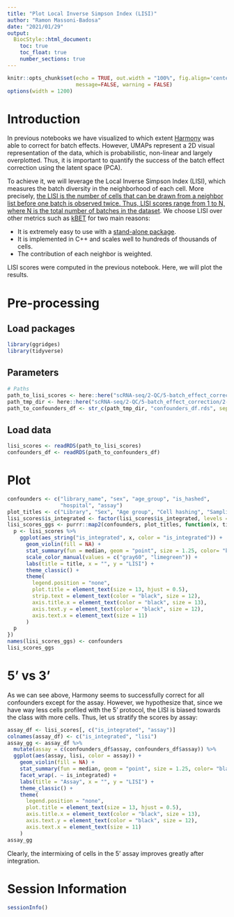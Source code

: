 ```yaml
---
title: "Plot Local Inverse Simpson Index (LISI)"
author: "Ramon Massoni-Badosa"
date: "2021/01/29"
output: 
  BiocStyle::html_document:
    toc: true
    toc_float: true
    number_sections: true
---
```


```r
knitr::opts_chunk$set(echo = TRUE, out.width = "100%", fig.align='center', 
                      message=FALSE, warning = FALSE)
options(width = 1200)
```


# Introduction

In previous notebooks we have visualized to which extent [Harmony](https://www.nature.com/articles/s41592-019-0619-0) was able to correct for batch effects. However, UMAPs represent a 2D visual representation of the data, which is probabilistic, non-linear and largely overplotted. Thus, it is important to quantify the success of the batch effect correction using the latent space (PCA). 

To achieve it, we will leverage the Local Inverse Simpson Index (LISI), which measures the batch diversity in the neighborhood of each cell. More precisely, [the LISI is the number of cells that can be drawn from a neighbor list before one batch is observed twice. Thus, LISI scores range from 1 to N, where N is the total number of batches in the dataset](https://www.biorxiv.org/content/10.1101/2020.05.22.111161v2.full.pdf). We choose LISI over other metrics such as [kBET](https://www.nature.com/articles/s41592-018-0254-1) for two main reasons:

- It is extremely easy to use with a [stand-alone package](https://github.com/immunogenomics/LISI).
- It is implemented in C++ and scales well to hundreds of thousands of cells.
- The contribution of each neighbor is weighted.

LISI scores were computed in the previous notebook. Here, we will plot the results.


# Pre-processing

## Load packages

```r
library(ggridges)
library(tidyverse)
```


## Parameters

```r
# Paths
path_to_lisi_scores <- here::here("scRNA-seq/2-QC/5-batch_effect_correction/2-data_integration_king_et_al/tmp/lisi_scores.rds")
path_tmp_dir <- here::here("scRNA-seq/2-QC/5-batch_effect_correction/2-data_integration_king_et_al/tmp/")
path_to_confounders_df <- str_c(path_tmp_dir, "confounders_df.rds", sep = "")
```


## Load data

```r
lisi_scores <- readRDS(path_to_lisi_scores)
confounders_df <- readRDS(path_to_confounders_df)
```


# Plot

```r
confounders <- c("library_name", "sex", "age_group", "is_hashed",
                 "hospital", "assay")
plot_titles <- c("Library", "Sex", "Age group", "Cell hashing", "Sampling center", "Assay")
lisi_scores$is_integrated <- factor(lisi_scores$is_integrated, levels = c("unintegrated", "integrated"))
lisi_scores_ggs <- purrr::map2(confounders, plot_titles, function(x, title) {
  p <- lisi_scores %>%
    ggplot(aes_string("is_integrated", x, color = "is_integrated")) +
      geom_violin(fill = NA) +
      stat_summary(fun = median, geom = "point", size = 1.25, color= "black") +
      scale_color_manual(values = c("gray60", "limegreen")) +
      labs(title = title, x = "", y = "LISI") +
      theme_classic() +
      theme(
        legend.position = "none",
        plot.title = element_text(size = 13, hjust = 0.5),
        strip.text = element_text(color = "black", size = 12),
        axis.title.x = element_text(color = "black", size = 13),
        axis.text.y = element_text(color = "black", size = 12),
        axis.text.x = element_text(size = 11)
      )
  p
})
names(lisi_scores_ggs) <- confounders
lisi_scores_ggs
```


# 5' vs 3'

As we can see above, Harmony seems to successfully correct for all confounders except for the assay. However, we hypothesize that, since we have way less cells profiled with the 5' protocol, the LISI is biased towards the class with more cells. Thus, let us stratify the scores by assay:

```r
assay_df <- lisi_scores[, c("is_integrated", "assay")]
colnames(assay_df) <- c("is_integrated", "lisi")
assay_gg <- assay_df %>% 
  mutate(assay = c(confounders_df$assay, confounders_df$assay)) %>%
  ggplot(aes(assay, lisi, color = assay)) +
    geom_violin(fill = NA) +
    stat_summary(fun = median, geom = "point", size = 1.25, color= "black") +
    facet_wrap(. ~ is_integrated) +
    labs(title = "Assay", x = "", y = "LISI") +
    theme_classic() +
    theme(
      legend.position = "none",
      plot.title = element_text(size = 13, hjust = 0.5),
      axis.title.x = element_text(color = "black", size = 13),
      axis.text.y = element_text(color = "black", size = 12),
      axis.text.x = element_text(size = 11)
    )
assay_gg
```

Clearly, the intermixing of cells in the 5' assay improves greatly after integration.


# Session Information

```r
sessionInfo()
```
